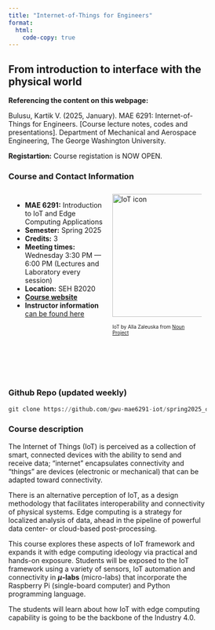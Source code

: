 ```yaml
---
title: "Internet-of-Things for Engineers"
format: 
  html: 
    code-copy: true
---
```


<h2>From introduction to interface with the physical world</h2>

:::{.callout-notes}
**Referencing the content on this webpage:**

Bulusu, Kartik V. (2025, January). MAE 6291: Internet-of-Things for Engineers. [Course lecture notes, codes and presentations]. Department of Mechanical and Aerospace Engineering, The George Washington University.
:::

:::{.callout-important}
**Registartion:**
Course registation is NOW OPEN.
<!-- [Registration link](https://events.vtools.ieee.org/event/register/437187) -->
:::

<style>
* {
  box-sizing: border-box;
}
/* Create two equal columns that floats next to each other */
.column {
  float: left;
  width: 50%;
  padding: 10px;
  height: 350px; /* Should be removed. Only for demonstration */
}

/* Clear floats after the columns */
.row:after {
  content: "";
  display: table;
  clear: both;
}
</style>

### Course and Contact Information

<div class="row">
 <div class="column">
- **MAE 6291:** Introduction to IoT and Edge Computing Applications 
- **Semester:**  Spring 2025
- **Credits:** 3
- **Meeting times:** Wednesday 3:30 PM — 6:00 PM (Lectures and Laboratory every session)
- **Location:** SEH B2020
- [**Course website**](https://gwu-mae6291-iot.github.io/spring2025/) 
<!-- [https://gwu-mae6291-iot.github.io/spring2025/] -->
- **Instructor information** [can be found here](/instructor.qmd)
 </div>

 <div class="column">
 <!-- "float: left;  -->
 <img src="/images/noun-iot-2623360_copy.png" alt="IoT icon" style="object-fit:contain width:250px;height:250px; margin-right: 10px;" /><br>
 <p><font size="1">IoT by Alla Zaleuska from <a href="https://thenounproject.com/browse/icons/term/iot/" target="_blank" title="IoT Icons">Noun Project</a></font></p>
 </div>
</div>

<br>

### Github Repo (updated weekly)
<!-- ```python
TBA
``` -->

```python
git clone https://github.com/gwu-mae6291-iot/spring2025_codes.git
```

### Course description
The Internet of Things (IoT) is perceived as a collection of smart, connected devices with the ability to send and receive data; “internet” encapsulates connectivity and “things” are devices (electronic or mechanical) that can be adapted toward connectivity. 

There is an alternative perception of IoT, as a design methodology that facilitates interoperability and connectivity of physical systems. Edge computing is a strategy for localized analysis of data, ahead in the pipeline of powerful data center- or cloud-based post-processing.  

This course explores these aspects of IoT framework and expands it with edge computing ideology via practical and hands-on exposure. Students will be exposed to the IoT framework using a variety of sensors, IoT automation and connectivity in **$\mu$-labs** (micro-labs) that incorporate the Raspberry Pi (single-board computer) and Python programming language. 

The students will learn about how IoT with edge computing capability is going to be the backbone of the Industry 4.0.


<!-- 
<br><br>
<footer>
  <p>This is a Quarto website. To learn more about Quarto websites visit <https://quarto.org/docs/websites>.<br>
  Author: Kartik Bulusu<br>
  Contact: <a href="mailto:bulusu@gwu.edu">bulusu</a><br>
  &copy; 2024 All rights reserved</p>
</footer> -->

